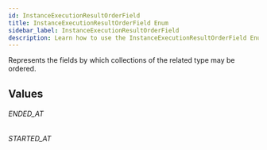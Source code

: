 ```yaml
---
id: InstanceExecutionResultOrderField
title: InstanceExecutionResultOrderField Enum
sidebar_label: InstanceExecutionResultOrderField
description: Learn how to use the InstanceExecutionResultOrderField Enum for 's API.
---
```


Represents the fields by which collections of the related type may be ordered.

## Values

###### ENDED_AT

###### STARTED_AT
